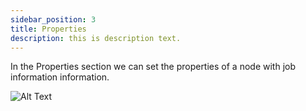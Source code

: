 ```yaml
---
sidebar_position: 3
title: Properties
description: this is description text.
---
```

In the Properties section we can set the properties of a node with job information information.

![Alt Text](./img/properties.png)